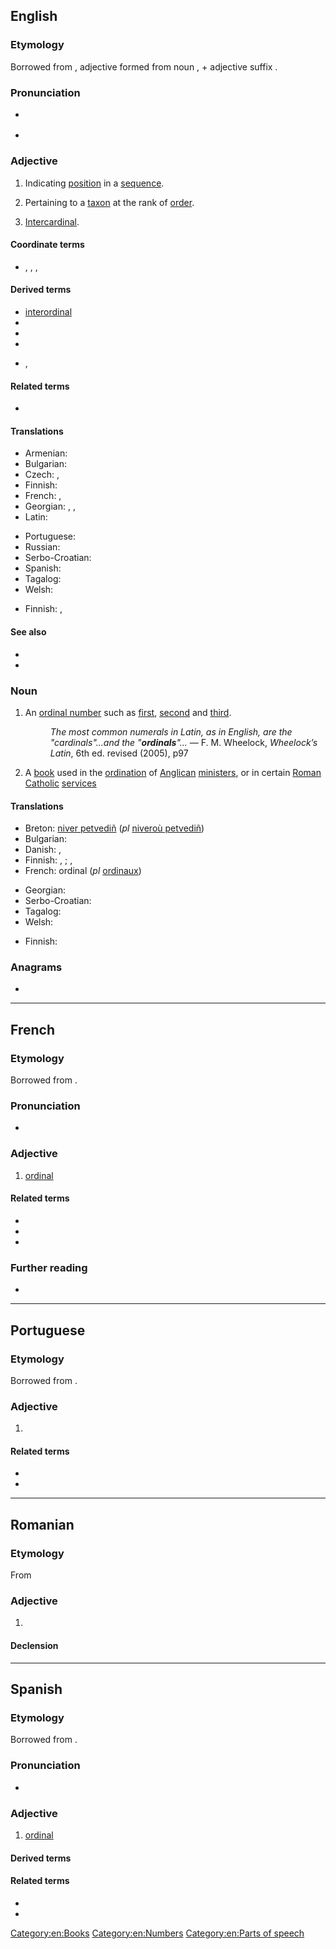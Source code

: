 ==English==

===Etymology===
Borrowed from {{bor|en|la|ordinalis}}, adjective formed from noun {{m|la|ordo||order}}, + adjective suffix {{m|la|-alis}}.

===Pronunciation===
* {{a|UK}} {{IPA|en|/ˈɔː(ɹ).dɪ.nəl/}}
* {{a|US}} {{IPA|en|/ˈɔːɹd.nəl/}}

===Adjective===
{{en-adj|-}}

# {{lb|en|maths|of a number}} Indicating [[position]] in a [[sequence]].
# {{lb|en|taxonomy}} Pertaining to a [[taxon]] at the rank of [[order]].
# {{lb|en|nautical}} [[intercardinal|Intercardinal]].

====Coordinate terms====
* {{l|en|nominal}}, {{l|en|cardinal}}, {{l|en|interval}}, {{l|en|ratio}}

====Derived terms====
* [[interordinal]]
* {{l|en|ordinal direction}}
* {{l|en|ordinal number}}
* {{l|en|ordinal numeral}}
* {{l|en|supraordinal}}, {{l|en|superordinal}}

====Related terms====
* {{l|en|ordinate}}

====Translations====
{{trans-top|indicating position in a numerical sequence}}
* Armenian: {{t+|hy|դասական}}
* Bulgarian: {{t+|bg|реден}}
* Czech: {{t+|cs|řadový|m}}, {{t|cs|pořadový|m}}
* Finnish: {{t|fi|ordinaalinen}}
* French: {{t+|fr|ordinal}}, {{t+|fr|ordinaux|m-p}}
* Georgian: {{t|ka|რიგობითი}}, {{t|ka|რიგობრივი}}, {{t|ka|რიგითი}}
* Latin: {{t|la|ordinalis}}
{{trans-mid}}
* Portuguese: {{t+|pt|ordinal}}
* Russian: {{t+|ru|поря́дковый|m}}
* Serbo-Croatian: {{t+|sh|redni}}
* Spanish: {{t+|es|ordinal}}
* Tagalog: {{t|tl|panunod}}
* Welsh: {{t|cy|trefnol}}
{{trans-bottom}}

{{trans-top|taxonomy: of or relating to orders}}
* Finnish: {{t|fi|lahkon}}, {{t+|fi|lahko|alt=lahko-}}
{{trans-mid}}
{{trans-bottom}}

====See also====
* {{pedialite}}
* {{pedialite|Level of measurement}}

===Noun===
{{wikipedia}}
{{en-noun}}

# An [[ordinal number]] such as [[first]], [[second]] and [[third]].
#: ''The most common numerals in Latin, as in English, are the "cardinals"...and the "'''ordinals'''"...'' — F. M. Wheelock, ''Wheelock’s Latin'', 6th ed. revised (2005), p97
# A [[book]] used in the [[ordination]] of [[Anglican]] [[minister]]s, or in certain [[Roman Catholic]] [[service]]s

====Translations====
{{rfc|en|split senses (number, word) and move to [[ordinal number]]}}
{{trans-top-also|ordinal number|ordinal number}}
* Breton: [[niver petvediñ]] (''pl'' [[niveroù petvediñ]])
* Bulgarian: {{t|bg|числително редно}}
* Danish: {{t+|da|ordenstal|n}}, {{t|da|ordinaltal|n}}
* Finnish: {{t|fi|ordinaali}}, {{t|fi|ordinaalilukusana}} {{qualifier|word}}; {{t+|fi|ordinaaliluku}} {{qualifier|number}}, {{t+|fi|järjestysluku}}
* French: ordinal {{g|m}} (''pl'' [[ordinaux]])
{{trans-mid}}
* Georgian: {{t|ka|რიგობითი რიცხვი}}
* Serbo-Croatian: {{t|sh|redni broj|m}}
* Tagalog: {{t|tl|bilang na panunod}}
* Welsh: {{t|cy|trefnolyn|m}}
{{trans-bottom}}

{{trans-top|book}}
* Finnish: {{t|fi|ordinaali}}
{{trans-mid}}
{{trans-bottom}}

===Anagrams===
* {{anagrams|en|a=adilnor|Arnoldi|Lorinda|Rodinal|nail rod}}

[[Category:en:Books]]
[[Category:en:Numbers]]
[[Category:en:Parts of speech]]

----

==French==

===Etymology===
Borrowed from {{bor|fr|la|ordinalis}}.

===Pronunciation===
* {{audio|fr|LL-Q150 (fra)-0x010C-ordinal.wav|Audio}}

===Adjective===
{{fr-adj}}

# [[#Adjective|ordinal]]

====Related terms====
* {{l|fr|ordinaire}}
* {{l|fr|ordonner}}
* {{l|fr|ordre}}

===Further reading===
* {{R:TLFi}}

----

==Portuguese==

===Etymology===
Borrowed from {{bor|pt|la|ordinalis}}.

===Adjective===
{{pt-adj|ordina|l}}

# {{l|en|ordinal}} {{gloss|indicating position in a numerical sequence}}

====Related terms====
* {{l|pt|ordem}}
* {{l|pt|ordenar}}

----

==Romanian==

===Etymology===
From {{bor|ro|fr|ordinal}}

===Adjective===
{{ro-adj}}

# {{l|en|ordinal}}

====Declension====
{{ro-decl-adj}}

----

==Spanish==

===Etymology===
Borrowed from {{bor|es|la|ordinalis}}.

===Pronunciation===
* {{rhymes|es|al}}

===Adjective===
{{es-adj}}

# [[#English|ordinal]]

====Derived terms====
{{col3|es
|adjetivo ordinal
}}

====Related terms====
* {{l|es|orden}}
* {{l|es|ordenar}}